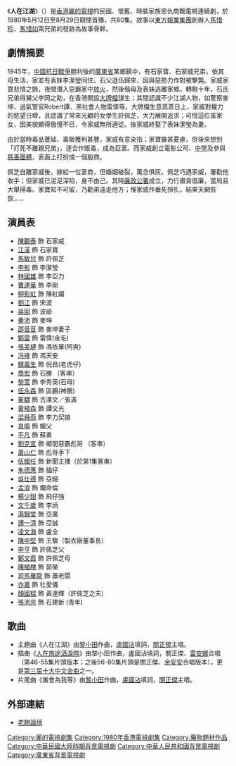 {{Not|人在旅途}}
{{亞視劇集 
| 中文劇名= 人在江湖
| 英文劇名= {{lang|en|Blowing in the Wind}}
| 圖像=
| 製作年份= 1980年
| 海外推出日期=
| RTV首播日期= 1980年5月12日－8月29日
| RTV首播時間= 逢星期一至五 20:00－21:00（連廣告）
| 監製= [[麥當雄|麥當雄]]、[[劉嘉豪|劉嘉豪]]
| 編導= {{nowrap|[[劉嘉豪|劉嘉豪]]、[[黎大煒|黎大煒]]、[[梅小青|梅小青]]、[[江龍_(香港)|江　龍]]、<br/>[[郭煜機|郭煜機]]、[[區玉盛|區玉盛]]、[[梁日明|梁日明]]、[[雷家培_(導演)|雷家培]]、<br/>[[黃泰來|黃泰來]]、[[李建武|李建武]]}}
| 製作統籌= [[樂易玲|樂易玲]]、[[張沛忠|張沛忠]]
| 助理編導= {{nowrap|[[鄧衍成|鄧衍成]]、[[黃香娣|黃香娣]]、[[梁香蘭|梁香蘭]]、[[劉世添|劉世添]]、<br/>[[龍紹基|龍紹基]]、[[馬家駿|馬家駿]]、[[鄧志傑|鄧志傑]]、[[樂易玲|樂易玲]]、<br/>[[何慶安|何慶安]]、[[勞寶延|勞寶延]]、[[何志超|何志超]]、[[蔣家駿|蔣家駿]]、<br/>[[李旭華|李旭華]]、[[陳啟昌|陳啟昌]]、[[譚少琴|譚少琴]]}}
| 編審= -{[[左几|左　几]]}-、[[楊基_(編劇)|楊　基]]
| 故事= [[麥當雄|麥當雄]]、[[吳偉榮|吳偉榮]]
| 編劇= {{nowrap|[[林零|林　零]]、[[艾雯|艾　雯]]、[[盧新燕|盧新燕]]、[[趙志堅_(編劇)|趙志堅]]、<br/>[[文雋|文　雋]]、[[麥石麟|麥石麟]]、[[王啟基|王啟基]]、[[曾淑嫻|曾淑嫻]]、<br/>[[楊基_(編劇)|楊　基]]、[[鄭文華|鄭文華]]、[[許洵美|許洵美]]}}
| 集數= 80
| 劇種= 民國、懷舊、時裝家族恩仇商戰
| 外景= {{ROC}}、<br>{{PRC}}、<br>{{HKG-1959}}
| 製作公司= [[香港|香港]][[麗的電視|麗的電視]]
| 主演= {{nowrap|[[陳觀泰|陳觀泰]]、[[江漢|江　漢]]、[[李影_(香港演員)|李　影]]、[[馬敏兒|馬敏兒]]、<br/>[[林國雄_(演員)|林國雄]]、[[柳影虹|柳影虹]]、[[秦沛|秦　沛]]、[[曹達華|曹達華]]、<br/>[[張美璉|張美璉]]、[[韓義生|韓義生]]、[[平凡_(演員)|平　凡]]、[[劉江_(香港)|劉　江]]}}
| 旁白= 李　明
| 主題曲= 人在江湖
| 作曲= [[黎小田|黎小田]]
| 填詞= [[盧國沾|盧國沾]]
| 主唱= [[關正傑|關正傑]]
| 插曲= [[人在旅途洒淚時|人在旅途洒淚時]]
| 作曲3= [[黎小田|黎小田]]
| 填詞3= [[盧國沾|盧國沾]]
| 主唱3= {{nowrap|[[關正傑|關正傑]]、[[雷安娜|雷安娜]]、[[余安安|余安安]]}}
}}
《'''人在江湖'''》（{{lang-en|'''Blowing in the Wind'''}}）是[[香港|香港]][[麗的電視|麗的電視]]的民國、懷舊、時裝家族恩仇商戰電視連續劇，於1980年5月12日至8月29日期間首播，共80集。故事以[[東方報業集團|東方報業集團]]創辦人[[馬惜珍|馬惜珍]]、[[馬惜如|馬惜如]]兩兄弟的發跡為故事骨幹。

==劇情摘要==
1945年，[[中國抗日戰爭|中國抗日戰爭]]勝利後的[[廣東省|廣東省]]某鄉鎮中，有石家寶、石家威兄弟，依其母生活，家並有表妹李潔瑩同住。石父退伍歸來，因與惡勢力作對被擊斃。家威家寶悲憤之餘，夜間潛入惡霸家中[[放火|放火]]，然後偕母及表妹逃離家鄉。轉眼十年，石氏兄弟得舅父李岡之助，在香港開設[[大牌檔|大牌檔]]謀生；其間認識不少江湖人物，如警察麥坤、過氣警官Robert譚、黑社會人物雷偉等。大牌檔生意蒸蒸日上，家威對權力的慾望日增，且認識了常來光顧的女學生許佩芝，大力展開追求；可惜這位富家女，因美貌顯得傲慢不已，令家威無所適從。後家威終娶了表妹潔瑩為妻。 

由於當時毒品蔓延、毒販獲利甚豐，家威有意染指；家寶雖甚憂慮，但後來想到「打死不離親兄弟」，逐合作販毒，成為巨富。而家威創立電影公司、[[中學|中學]]及參與[[慈善團體|慈善團體]]，表面上打扮成一個殷商。 

佩芝自離家威後，嫁給一位富商，但婚姻破裂，萬念俱灰。佩芝巧遇家威，屢勸他收手；但家威已泥足深陷，身不由己。其時[[廉政公署|廉政公署]]成立，力行肅貪倡廉，當局且大舉掃毒。家寶知不可留，乃勸弟遠走他方；惟家威作垂死掙扎，結果天網恢恢……

== 演員表 ==
*[[陳觀泰|陳觀泰]] 飾 石家威
*[[江漢|江漢]] 飾 石家寶
*[[馬敏兒|馬敏兒]] 飾 許佩芝
*[[李影|李影]] 飾 李潔瑩
*[[林國雄_(演員)|林國雄]] 飾 李亞力
*[[曹達華|曹達華]] 飾 李剛
*[[柳影虹|柳影虹]] 飾 陳紅媚
*[[劉江_(香港)|劉江]] 飾 宋波
*[[吳回|吳回]] 飾 波爺
*[[秦沛|秦沛]] 飾 麥坤
*[[邵音音|邵音音]] 飾 麥坤妻子
*[[鄭雷|鄭雷]] 飾 雷偉(金毛)
*[[張美璉|張美璉]] 飾 馮依華(阿爽)
*[[馮峰_(导演)|冯峰]] 飾 馮天安
*[[韓義生|韓義生]] 飾 倪昌(老虎仔)
*[[喬宏|喬宏]] 飾 石勝  （客串）
*[[黎萱|黎萱]] 飾 李秀英(石母)
*[[伍永森|伍永森]] 飾 區鵬(神鵰)
*[[董驃|董驃]] 飾 古澤文／張滿
*[[黃植森|黃植森]] 飾 譚文光
*[[梁舜燕|梁舜燕]] 飾 李力契娘
*[[良鳴|良鳴]] 飾 媚父
*[[平凡_(演員)|平凡]] 飾 蘇勇
*[[劉克宣|劉克宣]] 飾 鄉間惡霸彪哥 （客串）
*[[蕭山仁|蕭山仁]] 飾 彪哥手下
*[[伍國任|伍國任]] 飾 新聞主播（於第1集客串）
*[[朱德惠|朱德惠]] 飾 貓仔
*[[吳仕德|吳仕德]] 飾 亞細
*[[孟浪|孟浪]] 飾 爛命倫
*[[楊少甜|楊少甜]] 飾 飛仔強
*[[文千歲|文千歲]] 飾 李炳
*[[湯錦堂|湯錦堂]] 飾 亞廣
*[[譚一清|譚一清]] 飾 亞誠
*[[凌文海|凌文海]] 飾 盧全
*[[陳中堅|陳中堅]] 飾 王駿（製衣廠董事長）
*[[李亨_(香港)|李亨]] 飾  許佩芝父
*[[鄭文霞|鄭文霞]] 飾  許佩芝母
*[[陳植槐|陳植槐]] 飾 郭榮
*[[司馬華龍|司馬華龍]] 飾 蕭老闆
*[[亦嘉|亦嘉]] 飾 杜愛儀
*[[顏國樑|顏國樑]] 飾 黃達輝（許佩芝之夫）
*[[張沛忠|張沛忠]] 飾 石建新 (青年)

==歌曲==
*主題曲《人在江湖》由[[黎小田|黎小田]]作曲，[[盧國沾|盧國沾]]填詞，[[關正傑|關正傑]]主唱。
*插曲《[[人在旅途洒淚時|人在旅途洒淚時]]》由黎小田作曲，盧國沾填詞，關正傑、[[雷安娜|雷安娜]]合唱（第46-55集片頭版本；之後56-80集片頭是關正傑、[[余安安|余安安]]合唱版本），更是[[第三届十大中文金曲得獎名單|第三届]][[十大中文金曲|十大中文金曲]]之一。
*片尾曲《誰會為我等》由[[黎小田|黎小田]]作曲，[[盧國沾|盧國沾]]填詞，[[關正傑|關正傑]]主唱。

== 外部連結 ==
* [http://www.oldcake.net/viewthread.php?tid=8069&page=1&authorid=296 老餅論壇] {{Wayback|url=http://www.oldcake.net/viewthread.php?tid=8069&page=1&authorid=296 |date=20160816143321 }}

[[Category:麗的電視劇集|Category:麗的電視劇集]]
[[Category:1980年香港電視劇集|Category:1980年香港電視劇集]]
[[Category:藥物題材作品|Category:藥物題材作品]]
[[Category:中華民國大陸時期背景電視劇|Category:中華民國大陸時期背景電視劇]]
[[Category:中華人民共和國背景電視劇|Category:中華人民共和國背景電視劇]]
[[Category:廣東省背景電視劇|Category:廣東省背景電視劇]]